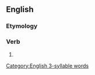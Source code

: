 ==English==

===Etymology===
{{confix|en|re|pay|ing}}

===Verb===
{{head|en|present participle}}

# {{present participle of|repay|lang=en|nocat=1}}

[[Category:English 3-syllable words]]